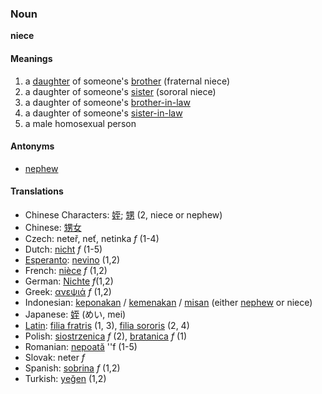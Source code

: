 ===Noun===
'''niece'''

====Meanings====
#a [[daughter]] of someone's [[brother]] (fraternal niece)
#a daughter of someone's [[sister]] (sororal niece)
#a daughter of someone's [[brother-in-law]]
#a daughter of someone's [[sister-in-law]]
#a male homosexual person

====Antonyms====
*[[nephew]]

====Translations====
*Chinese Characters: [[姪]]; [[甥]] (2, niece or nephew)
*Chinese: [[甥女]]
*Czech: neteř, neť, netinka  ''f'' (1-4)
*Dutch: [[nicht]] ''f'' (1-5)
*[[Esperanto]]: [[nevino]] (1,2)
*French: [[nièce]] ''f'' (1,2)
*German: [[Nichte]] ''f''(1,2)
*Greek: [[ανεψιά]] ''f'' (1,2)
*Indonesian: [[keponakan]] / [[kemenakan]] / [[misan]] (either [[nephew]] or niece)
*Japanese: [[姪]] (めい, mei)
*[[Latin]]: [[filia fratris]] (1, 3), [[filia sororis]] (2, 4)
*Polish: [[siostrzenica]] ''f'' (2), [[bratanica]] ''f'' (1)
*Romanian: [[nepoată]] ''f (1-5)
*Slovak: neter  ''f''
*Spanish: [[sobrina]] ''f'' (1,2)
*Turkish: [[yeğen]] (1,2)